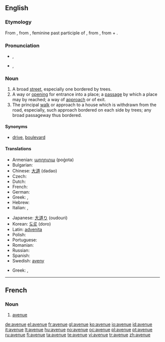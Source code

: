 ==English==

===Etymology===
From {{etyl|fr}} {{term|avenue|lang=fr}}, from {{etyl|fro}} {{term|avenue|lang=fro}}, feminine past participle of {{term|avenir||approach|lang=fro}}, from {{etyl|la}} {{term|advenire||come to|lang=la}}, from {{term|ad||to|lang=la}} + {{term|venire||come|lang=la}}.

===Pronunciation===
* {{a|UK}} {{IPA|/ˈæv.əˌnju/|/ˈævˌɪ.nju/|/ˈævən.ju/}}, {{SAMPA|/"{v.@%nju/|/"{v5I.nju/|/"{v@n.ju/}}
*: {{audio|en-gb-avenue.ogg|Audio (RP)}}
* {{a|US}} {{IPA|/ˈævəˌn(j)u/}}, {{SAMPA|/"{v@%n(j)u/}}
*: {{audio|en-us-avenue.ogg|Audio (US)}}

===Noun===
{{en-noun}}

# A broad [[street]], especially one bordered by trees.
# A way or [[opening]] for entrance into a place; a [[passage]] by which a place may by reached; a way of [[approach]] or of exit.
# The principal [[walk]] or approach to a house which is withdrawn from the road, especially, such approach bordered on each side by trees; any broad passageway thus bordered.

====Synonyms====
*{{sense|broad street}} [[drive]], [[boulevard]]

====Translations====
{{trans-top|broad street}}
* Armenian: [[պողոտա]] (poġota)
* Bulgarian: {{t+|bg|авеню|n|tr=avenyú|sc=Cyrl}}
* Chinese: [[大道]] (dadao)
* Czech: {{t-|cs|třída|f}}
* Dutch: {{t+|nl|weg}}
* French: {{t+|fr|avenue}}
* German: {{t+|de|Allee}}
* Greek: {{t+|el|λεωφόρος|tr=leofóros|sc=Grek}},  {{t|el|αστική οδική αρτηρία|tr=astikí oðikí artiría|sc=Grek}}
* Hebrew: {{t-|he|שׂדרה|tr=sdera|sc=Hebr}}
* Italian: {{t+|it|viale}}, {{t+|it|corso}}
{{trans-mid}}
* Japanese: [[大道り]] (oudouri)
* Korean: [[도로]] (doro)
* Latin: [[advenita]]
* Polish: {{t+|pl|aleja}}
* Portuguese: {{t+|pt|avenida}}
* Romanian: {{t-|ro|cale|f}}
* Russian: {{t+|ru|авеню|f|tr=avenue|sc=Cyrl}} {{t+|ru|проспект|m|tr=prospekt|sc=Cyrl}}
* Spanish: {{t+|es|avenida}}
* Swedish: [[aveny]]
{{trans-bottom}}
{{trans-top|way or opening; a passage}}
* Greek: {{t|el|οδός|m|tr=ðrómos|sc=Grek}},  {{t|el|δρόμος|m|tr=ðrómos|sc=Grek}}
{{trans-mid}}
{{trans-bottom}}

{{trans-top|principal approach to a house withdrawn from the road}}
{{trans-mid}}
{{trans-bottom}}

----
==French==

===Noun===
{{fr-noun|f}}

# [[avenue#English|avenue]]

[[de:avenue]]
[[el:avenue]]
[[fr:avenue]]
[[gl:avenue]]
[[ko:avenue]]
[[io:avenue]]
[[id:avenue]]
[[it:avenue]]
[[lt:avenue]]
[[hu:avenue]]
[[no:avenue]]
[[oc:avenue]]
[[pl:avenue]]
[[pt:avenue]]
[[ru:avenue]]
[[fi:avenue]]
[[ta:avenue]]
[[te:avenue]]
[[vi:avenue]]
[[tr:avenue]]
[[zh:avenue]]